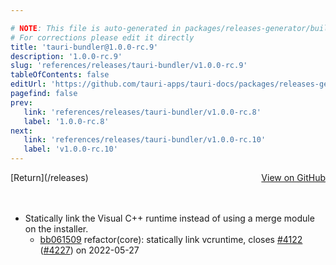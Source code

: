 ```yaml
---

# NOTE: This file is auto-generated in packages/releases-generator/build.ts
# For corrections please edit it directly
title: 'tauri-bundler@1.0.0-rc.9'
description: '1.0.0-rc.9'
slug: 'references/releases/tauri-bundler/v1.0.0-rc.9'
tableOfContents: false
editUrl: 'https://github.com/tauri-apps/tauri-docs/packages/releases-generator/build.ts'
pagefind: false
prev:
   link: 'references/releases/tauri-bundler/v1.0.0-rc.8'
   label: '1.0.0-rc.8'
next:
   link: 'references/releases/tauri-bundler/v1.0.0-rc.10'
   label: 'v1.0.0-rc.10'
---
```


			

<ReleaseSidebar slug="references/releases/tauri-bundler"  packageName="tauri-bundler" />

<div style="margin-bottom:3rem; display: flex; justify-content: space-between; align-items: center"><span>[Return](/releases)</span><span><a href="https://github.com/tauri-apps/tauri/releases/tag/tauri-bundler-v1.0.0-rc.9">View on GitHub</a></span></div>

- Statically link the Visual C++ runtime instead of using a merge module on the installer.
  - [bb061509](https://www.github.com/tauri-apps/tauri/commit/bb061509fb674bef86ecbc1de3aa8f3e367a9907) refactor(core): statically link vcruntime, closes [#4122](https://www.github.com/tauri-apps/tauri/pull/4122) ([#4227](https://www.github.com/tauri-apps/tauri/pull/4227)) on 2022-05-27

